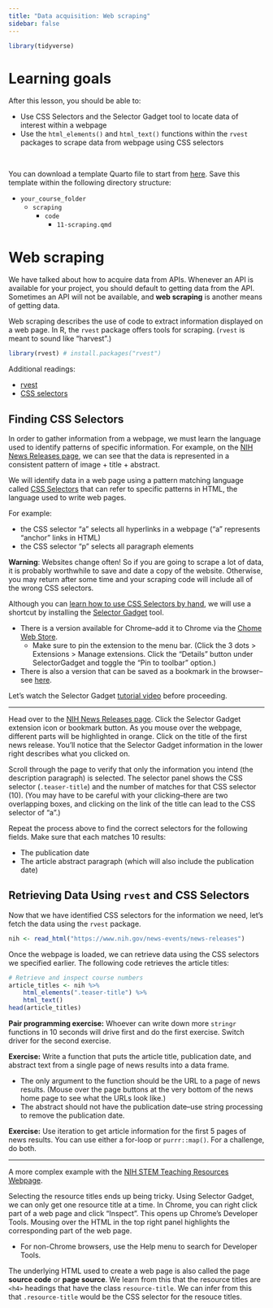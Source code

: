 ```yaml
---
title: "Data acquisition: Web scraping"
sidebar: false
---
```


```r
library(tidyverse)
```

# Learning goals

After this lesson, you should be able to:

- Use CSS Selectors and the Selector Gadget tool to locate data of interest within a webpage
- Use the `html_elements()` and `html_text()` functions within the `rvest` packages to scrape data from webpage using CSS selectors

<br>

You can download a template Quarto file to start from [here](activity_templates/11-scraping.qmd). Save this template within the following directory structure:

- `your_course_folder`
    - `scraping`
        - `code`
            - `11-scraping.qmd`
            
# Web scraping

We have talked about how to acquire data from APIs. Whenever an API is available for your project, you should default to getting data from the API. Sometimes an API will not be available, and **web scraping** is another means of getting data.

Web scraping describes the use of code to extract information displayed on a web page. In R, the `rvest` package offers tools for scraping. (`rvest` is meant to sound like "harvest".)
            
```r
library(rvest) # install.packages("rvest")
```

Additional readings:  

- [rvest](https://cran.r-project.org/web/packages/rvest/vignettes/rvest.html)
- [CSS selectors](https://css-tricks.com/how-css-selectors-work/)


## Finding CSS Selectors

In order to gather information from a webpage, we must learn the language used to identify patterns of specific information. For example, on the [NIH News Releases page](https://www.nih.gov/news-events/news-releases), we can see that the data is represented in a consistent pattern of image + title + abstract.

We will identify data in a web page using a pattern matching language called [CSS Selectors](https://css-tricks.com/how-css-selectors-work/) that can refer to specific patterns in HTML, the language used to write web pages.

For example:

- the CSS selector "a" selects all hyperlinks in a webpage ("a" represents "anchor" links in HTML)
- the CSS selector "p" selects all paragraph elements

**Warning**: Websites change often! So if you are going to scrape a lot of data, it is probably worthwhile to save and date a copy of the website. Otherwise, you may return after some time and your scraping code will include all of the wrong CSS selectors.

Although you can [learn how to use CSS Selectors by hand]([CSS Selectors](https://css-tricks.com/how-css-selectors-work/)), we will use a shortcut by installing the [Selector Gadget](http://selectorgadget.com/) tool.

- There is a version available for Chrome--add it to Chrome via the [Chome Web Store](https://chrome.google.com/webstore/detail/selectorgadget/mhjhnkcfbdhnjickkkdbjoemdmbfginb/related).
    - Make sure to pin the extension to the menu bar. (Click the 3 dots > Extensions > Manage extensions. Click the "Details" button under SelectorGadget and toggle the "Pin to toolbar" option.)
- There is also a version that can be saved as a bookmark in the browser--see [here](https://rvest.tidyverse.org/articles/selectorgadget.html).

Let's watch the Selector Gadget [tutorial video](http://selectorgadget.com/) before proceeding.

----------

Head over to the [NIH News Releases page](https://www.nih.gov/news-events/news-releases). Click the Selector Gadget extension icon or bookmark button. As you mouse over the webpage, different parts will be highlighted in orange. Click on the title of the first news release. You'll notice that the Selector Gadget information in the lower right describes what you clicked on.

Scroll through the page to verify that only the information you intend (the description paragraph) is selected. The selector panel shows the CSS selector (`.teaser-title`) and the number of matches for that CSS selector (10). (You may have to be careful with your clicking--there are two overlapping boxes, and clicking on the link of the title can lead to the CSS selector of "a".)

Repeat the process above to find the correct selectors for the following fields. Make sure that each matches 10 results:

- The publication date
- The article abstract paragraph (which will also include the publication date)



## Retrieving Data Using `rvest` and CSS Selectors

Now that we have identified CSS selectors for the information we need, let's fetch the data using the `rvest` package.

```r
nih <- read_html("https://www.nih.gov/news-events/news-releases")
```

Once the webpage is loaded, we can retrieve data using the CSS selectors we specified earlier. The following code retrieves the article titles:

```r
# Retrieve and inspect course numbers
article_titles <- nih %>%
    html_elements(".teaser-title") %>%
    html_text()
head(article_titles)
```

**Pair programming exercise:** Whoever can write down more `stringr` functions in 10 seconds will drive first and do the first exercise. Switch driver for the second exercise.

**Exercise:** Write a function that puts the article title, publication date, and abstract text from a single page of news results into a data frame.

- The only argument to the function should be the URL to a page of news results. (Mouse over the page buttons at the very bottom of the news home page to see what the URLs look like.)
- The abstract should not have the publication date--use string processing to remove the publication date.




**Exercise:** Use iteration to get article information for the first 5 pages of news results. You can use either a for-loop or `purrr::map()`. For a challenge, do both.


----------

A more complex example with the [NIH STEM Teaching Resources Webpage](https://science.education.nih.gov/).

Selecting the resource titles ends up being tricky. Using Selector Gadget, we can only get one resource title at a time. In Chrome, you can right click part of a web page and click "Inspect". This opens up Chrome's Developer Tools. Mousing over the HTML in the top right panel highlights the corresponding part of the web page.

- For non-Chrome browsers, use the Help menu to search for Developer Tools.

The underlying HTML used to create a web page is also called the page **source code** or **page source**. We learn from this that the resource titles are `<h4>` headings that have the class `resource-title`. We can infer from this that `.resource-title` would be the CSS selector for the resouce titles.
